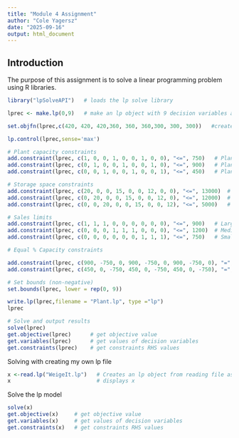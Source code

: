 ```yaml
---
title: "Module 4 Assignment"
author: "Cole Yagersz"
date: "2025-09-16"
output: html_document
---
```

## Introduction
The purpose of this assignment is to solve a linear programming problem using R libraries.

```r
library("lpSolveAPI")   # loads the lp solve library
```


```r
lprec <- make.lp(0,9)   # make an lp object with 9 decision variables and 0 constraints

set.objfn(lprec,c(420, 420, 420,360, 360, 360,300, 300, 300))   #create the objective function

lp.control(lprec,sense='max')

# Plant capacity constraints
add.constraint(lprec, c(1, 0, 0, 1, 0, 0, 1, 0, 0), "<=", 750)   # Plant 1
add.constraint(lprec, c(0, 1, 0, 0, 1, 0, 0, 1, 0), "<=", 900)   # Plant 2
add.constraint(lprec, c(0, 0, 1, 0, 0, 1, 0, 0, 1), "<=", 450)   # Plant 3

# Storage space constraints
add.constraint(lprec, c(20, 0, 0, 15, 0, 0, 12, 0, 0), "<=", 13000)  # Plant 1
add.constraint(lprec, c(0, 20, 0, 0, 15, 0, 0, 12, 0), "<=", 12000)  # Plant 2
add.constraint(lprec, c(0, 0, 20, 0, 0, 15, 0, 0, 12), "<=", 5000)   # Plant 3

# Sales limits
add.constraint(lprec, c(1, 1, 1, 0, 0, 0, 0, 0, 0), "<=", 900)   # Large
add.constraint(lprec, c(0, 0, 0, 1, 1, 1, 0, 0, 0), "<=", 1200)  # Medium
add.constraint(lprec, c(0, 0, 0, 0, 0, 0, 1, 1, 1), "<=", 750)   # Small

# Equal % Capacity constraints

add.constraint(lprec, c(900, -750, 0, 900, -750, 0, 900, -750, 0), "=", 0)
add.constraint(lprec, c(450, 0, -750, 450, 0, -750, 450, 0, -750), "=", 0)

# Set bounds (non-negative)
set.bounds(lprec, lower = rep(0, 9))

write.lp(lprec,filename = "Plant.lp", type ="lp")
lprec

# Solve and output results
solve(lprec)                 
get.objective(lprec)      # get objective value
get.variables(lprec)      # get values of decision variables
get.constraints(lprec)    # get constraints RHS values
```

Solving with creating my own lp file
```r
x <-read.lp("WeigeIt.lp")   # Creates an lp object from reading file assign to x
x                           # displays x
```

Solve the lp model
```r
solve(x)
get.objective(x)     # get objective value
get.variables(x)     # get values of decision variables
get.constraints(x)   # get constraints RHS values
```
